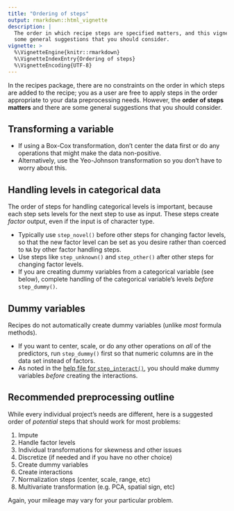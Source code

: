 ```yaml
---
title: "Ordering of steps"
output: rmarkdown::html_vignette
description: |
  The order in which recipe steps are specified matters, and this vignette gives
  some general suggestions that you should consider.
vignette: >
  %\VignetteEngine{knitr::rmarkdown}
  %\VignetteIndexEntry{Ordering of steps}
  %\VignetteEncoding{UTF-8}
---
```


In the recipes package, there are no constraints on the order in which steps are added to the recipe; you as a user are free to apply steps in the order appropriate to your data preprocessing needs. However, the **order of steps matters** and there are some general suggestions that you should consider.

## Transforming a variable

* If using a Box-Cox transformation, don't center the data first or do any operations that might make the data non-positive. 
* Alternatively, use the Yeo-Johnson transformation so you don't have to worry about this. 

## Handling levels in categorical data

The order of steps for handling categorical levels is important, because each step sets levels for the next step to use as input. These steps create _factor_ output, even if the input is of character type.

* Typically use `step_novel()` before other steps for changing factor levels, so that the new factor level can be set as you desire rather than coerced to `NA` by other factor handling steps.
* Use steps like `step_unknown()` and `step_other()` after other steps for changing factor levels. 
* If you are creating dummy variables from a categorical variable (see below), complete handling of the categorical variable's levels _before_ `step_dummy()`.

## Dummy variables

Recipes do not automatically create dummy variables (unlike _most_ formula methods). 

* If you want to center, scale, or do any other operations on _all_ of the predictors, run `step_dummy()` first so that numeric columns are in the data set instead of factors. 
* As noted in the [help file for `step_interact()`](https://recipes.tidymodels.org/reference/step_interact.html), you should make dummy variables _before_ creating the interactions.


## Recommended preprocessing outline

While every individual project's needs are different, here is a suggested order of _potential_ steps that should work for most problems:

1. Impute
1. Handle factor levels
1. Individual transformations for skewness and other issues
1. Discretize (if needed and if you have no other choice) 
1. Create dummy variables
1. Create interactions
1. Normalization steps (center, scale, range, etc) 
1. Multivariate transformation (e.g. PCA, spatial sign, etc) 

Again, your mileage may vary for your particular problem. 
